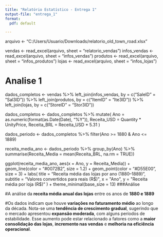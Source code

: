 ```yaml
---
title: "Relatório Estatístico - Entrega 1"
output-file: "entrega_1"
format: 
  pdf: default

---
```


arquivo <- "C:/Users/Usuario/Downloads/relatorio_old_town_road.xlsx"

vendas <- read_excel(arquivo, sheet = "relatorio_vendas")
infos_vendas <- read_excel(arquivo, sheet = "infos_vendas")
produtos <- read_excel(arquivo, sheet = "infos_produtos")
lojas <- read_excel(arquivo, sheet = "infos_lojas")

# Analise 1

dados_completos <- vendas %>%
  left_join(infos_vendas, by = c("SaleID" = "Sal3ID")) %>%
  left_join(produtos, by = c("ItemID" = "Ite3ID")) %>%
  left_join(lojas, by = c("StoreID" = "Stor3ID"))

dados_completos <- dados_completos %>%
  mutate(
    Ano = as.numeric(format(as.Date(Date), "%Y")),
    Receita_USD = Quantity * UnityPrice,
    Receita_BRL = Receita_USD * 5.31
  )

dados_periodo <- dados_completos %>%
  filter(Ano >= 1880 & Ano <= 1889)

receita_media_ano <- dados_periodo %>%
  group_by(Ano) %>%
  summarise(Receita_Media = mean(Receita_BRL, na.rm = TRUE))

ggplot(receita_media_ano, aes(x = Ano, y = Receita_Media)) +
  geom_line(color = "#0072B2", size = 1.2) +
  geom_point(color = "#D55E00", size = 3) +
  labs(
    title = "Receita média das lojas por ano (1880–1889)",
    subtitle = "Valores convertidos para reais (R$)",
    x = "Ano",
    y = "Receita média por loja (R$)"
  ) +
  theme_minimal(base_size = 13)
###Análise

#A análise da **receita média anual das lojas** entre os anos de **1880 e 1889** 

#Os dados indicam que houve **variações no faturamento médio** ao longo da década. Nota-se uma **tendência de crescimento gradual**, sugerindo que o mercado apresentou **expansão moderada**, com alguns períodos de estabilidade. Esse aumento pode estar relacionado a fatores como a **maior consolidação das lojas**, **incremento nas vendas** e **melhoria na eficiência operacional**.





